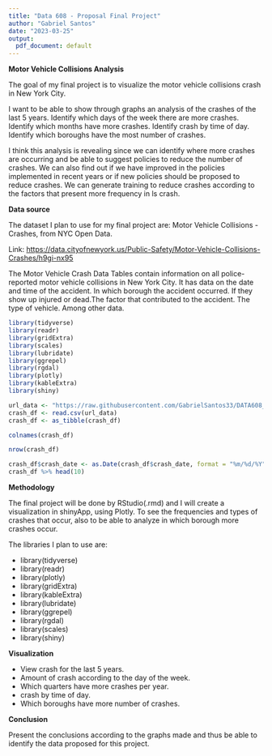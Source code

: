 ---
title: "Data 608 - Proposal Final Project"
author: "Gabriel Santos"
date: "2023-03-25"
output:
  pdf_document: default
---



**Motor Vehicle Collisions Analysis**

The goal of my final project is to visualize the motor vehicle collisions crash in New York City.

I want to be able to show through graphs an analysis of the crashes of the last 5 years. Identify which days of the week there are more crashes. Identify which months have more crashes. Identify crash by time of day. Identify which boroughs have the most number of crashes.

I think this analysis is revealing since we can identify where more crashes are occurring and be able to suggest policies to reduce the number of crashes.
We can also find out if we have improved in the policies implemented in recent years or if new policies should be proposed to reduce crashes.
We can generate training to reduce crashes according to the factors that present more frequency in ls crash.




**Data source**

The dataset I plan to use for my final project are: Motor Vehicle Collisions - Crashes, from NYC Open Data.

Link: <https://data.cityofnewyork.us/Public-Safety/Motor-Vehicle-Collisions-Crashes/h9gi-nx95>

The Motor Vehicle Crash Data Tables contain information on all police-reported motor vehicle collisions in New York City. 
It has data on the date and time of the accident. In which borough the accident occurred. If they show up injured or dead.The factor that contributed to the accident. The type of vehicle. Among other data.


```{r message=FALSE, warning=FALSE, echo=FALSE}
library(tidyverse)
library(readr)
library(gridExtra)
library(scales)
library(lubridate)
library(ggrepel)
library(rgdal)
library(plotly)
library(kableExtra)
library(shiny)
```

```{r message=FALSE, warning=FALSE}
url_data <- "https://raw.githubusercontent.com/GabrielSantos33/DATA608_Final_Project/main/Data_Motor_Vehicle_Collisions_Crashes.csv"
crash_df <- read.csv(url_data)
crash_df <- as_tibble(crash_df) 
```

```{r}
colnames(crash_df)
```

```{r}
nrow(crash_df)
```

```{r, message=FALSE, warning=FALSE, echo=FALSE}
crash_df$crash_date <- as.Date(crash_df$crash_date, format = "%m/%d/%Y")
crash_df %>% head(10)
```




**Methodology**

The final project will be done by RStudio(.rmd) and I will create a visualization in shinyApp, using Plotly.
To see the frequencies and types of crashes that occur, also to be able to analyze in which borough more crashes occur.

The libraries I plan to use are:

- library(tidyverse)
- library(readr)
- library(plotly)
- library(gridExtra)
- library(kableExtra)
- library(lubridate)
- library(ggrepel)
- library(rgdal)
- library(scales)
- library(shiny)




**Visualization**

- View crash for the last 5 years.
- Amount of crash according to the day of the week.
- Which quarters have more crashes per year.
- crash by time of day.
- Which boroughs have more number of crashes.


**Conclusion**

Present the conclusions according to the graphs made and thus be able to identify the data proposed for this project.


